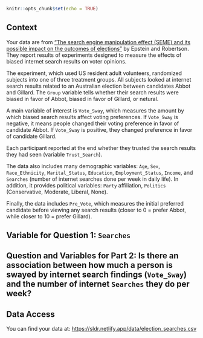 

```r
knitr::opts_chunk$set(echo = TRUE)
```

## Context

Your data are from ["The search engine manipulation effect (SEME) and its possible impact on the outcomes of elections"](https://www.pnas.org/content/112/33/E4512) by Epstein and Robertson. They report results of experiments designed to measure the effects of biased internet search results on voter opinions.

The experiment, which used US resident adult volunteers, randomized subjects into one of three treatment groups. All subjects looked at internet search results related to an Australian election between candidates Abbot and Gillard. The `Group` variable tells whether their search results were biased in favor of Abbot, biased in favor of Gillard, or netural.

A main variable of interest is `Vote_Sway`, which measures the amount by which biased search results affect voting preferences. If `Vote_Sway` is negative, it means people changed their voting preference in favor of candidate Abbot. If `Vote_Sway` is positive, they changed preference in favor of candidate Gillard. 

Each participant reported at the end whether they trusted the search results they had seen (variable `Trust_Search`).

The data also includes many demographic variables: `Age`, `Sex`, `Race_Ethnicity`, `Marital_Status`, `Education`, `Employment_Status`, `Income`, and `Searches` (number of internet searches done per week in daily life). In addition, it provides political variables: `Party` affiliation, `Politics` (Conservative, Moderate, Liberal, None).

Finally, the data includes `Pre_Vote`, which measures the initial preferred candidate before viewing any search results (closer to 0 = prefer Abbot, while closer to 10 = prefer Gillard).

## Variable for Question 1: `Searches`

## Question and Variables for Part 2: Is there an association between how much a person is swayed by internet search findings (`Vote_Sway`) and the number of internet `Searches` they do per week?



## Data Access

You can find your data at: <https://sldr.netlify.app/data/election_searches.csv>

<!-- ## Notes -->
